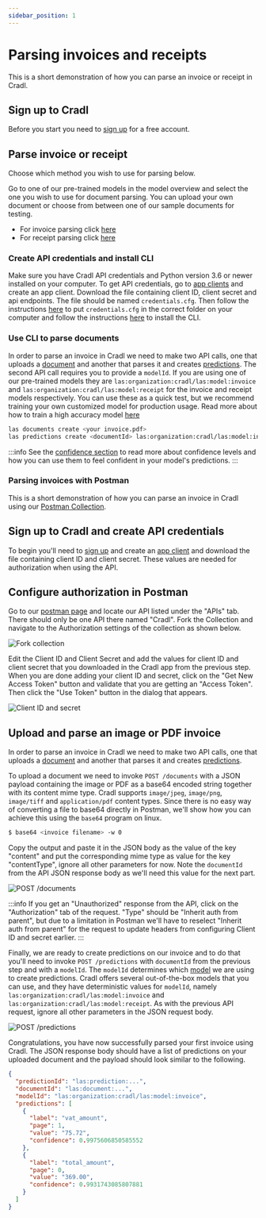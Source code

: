 ```yaml
---
sidebar_position: 1
---
```



# Parsing invoices and receipts

This is a short demonstration of how you can parse an invoice or receipt in Cradl. 

## Sign up to Cradl

Before you start you need to [sign up](https://app.cradl.ai/login?redirect=signup&utm_campaign=docs) for a free 
account.

## Parse invoice or receipt

Choose which method you wish to use for parsing below.

<Tabs groupId="programming-language">
<TabItem value="WebApp" label="WebApp" default>

Go to one of our pre-trained models in the model overview and select the one you wish to use for document parsing. You
can upload your own document or choose from between one of our sample documents for testing.

- For invoice parsing click [here](https://app.cradl.ai/models/las:model:invoice/overview)
- For receipt parsing click [here](https://app.cradl.ai/models/las:model:receipt/overview)

</TabItem>

<TabItem value="cli" label="CLI">

<h3> Create API credentials and install CLI </h3>

Make sure you have Cradl API credentials and Python version 3.6 or newer installed on your computer. To get API 
credentials, go to [app clients](https://app.cradl.ai/appclients) and create an app client. Download the file 
containing client ID, client secret and api endpoints. The file should be named `credentials.cfg`. Then follow the 
instructions [here](../overview/authentication#credentialscfg) to put `credentials.cfg` in the correct folder on your 
computer and follow the instructions [here](../overview/installation) to install the CLI.

<h3> Use CLI to parse documents </h3>

In order to parse an invoice in Cradl we need to make two API calls, one that uploads a 
[document](../concepts/documents) and another that parses it and creates [predictions](../concepts/predictions). The 
second API call requires you to provide a `modelId`. If you are using one of our pre-trained models they are 
`las:organization:cradl/las:model:invoice` and `las:organization:cradl/las:model:receipt` for the invoice and receipt 
models respectively. You can use these as a quick test, but we recommend training your own customized model for 
production usage. Read more about how to train a high accuracy model 
[here](../get-started/how-to-train-a-high-accuracy-model-on-large-datasets)

```bash
las documents create <your invoice.pdf>
las predictions create <documentId> las:organization:cradl/las:model:invoice
```

:::info
See the [confidence section](../concepts/predictions.mdx#confidence) to read more about confidence levels and how you can use them to feel confident in your model's predictions.
:::

</TabItem>
<TabItem value="postman" label="Postman">

<h3> Parsing invoices with Postman </h3>

This is a short demonstration of how you can parse an invoice in Cradl using our 
[Postman Collection](https://www.postman.com/cradlai).

## Sign up to Cradl and create API credentials

To begin you'll need to [sign up](https://app.cradl.ai/login?redirect=signup&utm_campaign=docs) and create an 
[app client](https://app.cradl.ai/appclients) and download the file containing client ID and client secret. These
values are needed for authorization when using the API.

## Configure authorization in Postman

Go to our [postman page](https://www.postman.com/cradlai) and locate our API listed under the "APIs" tab. There should 
only be one API there named "Cradl". Fork the Collection and navigate to the Authorization settings of the collection
as shown below.

![Fork collection](/img/postman/postman0.png)

Edit the Client ID and Client Secret and add the values for client ID and client secret that you downloaded in the 
Cradl app from the previous step. When you are done adding your client ID and secret, click on the 
"Get New Access Token" button and validate that you are getting an "Access Token". Then click the "Use Token" button in 
the dialog that appears.

![Client ID and secret](/img/postman/postman2.png)

## Upload and parse an image or PDF invoice

In order to parse an invoice in Cradl we need to make two API calls, one that uploads a 
[document](../concepts/documents) and another that parses it and creates [predictions](../concepts/predictions).

To upload a document we need to invoke `POST /documents` with a JSON payload containing the image or PDF as a base64 
encoded string together with its content mime type. Cradl supports `image/jpeg`, `image/png`, `image/tiff` and
`application/pdf` content types. Since there is no easy way of converting a file to base64 directly in Postman, we'll 
show how you can achieve this using the `base64` program on linux.

```bash
$ base64 <invoice filename> -w 0
```

Copy the output and paste it in the JSON body as the value of the key "content" and put the corresponding mime type as 
value for the key "contentType", ignore all other parameters for now. Note the `documentId` from the API JSON response 
body as we'll need this value for the next part.

![POST /documents](/img/postman/postman3.png)

:::info
If you get an "Unauthorized" response from the API, click on the "Authorization" tab of the request. "Type" should be
"Inherit auth from parent", but due to a limitation in Postman we'll have to reselect "Inherit auth from parent" for 
the request to update headers from configuring Client ID and secret earlier.
:::

Finally, we are ready to create predictions on our invoice and to do that you'll need to invoke `POST /predictions`
with `documentId` from the previous step and with a `modelId`. The `modelId` determines which 
[model](../concepts/models) we are using to create predictions. Cradl offers several out-of-the-box models that you can
use, and they have deterministic values for `modelId`, namely `las:organization:cradl/las:model:invoice` and 
`las:organization:cradl/las:model:receipt`. As with the previous API request, ignore all other parameters in the JSON 
request body.

![POST /predictions](/img/postman/postman4.png)

Congratulations, you have now successfully parsed your first invoice using Cradl. The JSON response body should have a 
list of predictions on your uploaded document and the payload should look similar to the following.

```json
{
  "predictionId": "las:prediction:...",
  "documentId": "las:document:...",
  "modelId": "las:organization:cradl/las:model:invoice",
  "predictions": [
    {
      "label": "vat_amount",
      "page": 1,
      "value": "75.72",
      "confidence": 0.9975606850585552
    },
    {
      "label": "total_amount",
      "page": 0,
      "value": "369.00",
      "confidence": 0.9931743085807881
    }
  ]
}
```

</TabItem>

</Tabs>

<br/>
